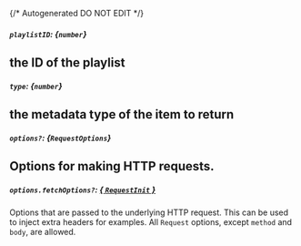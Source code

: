 {/* Autogenerated DO NOT EDIT  */}
##### `playlistID`: *{`number`}*
the ID of the playlist
---
##### `type`: *{`number`}*
the metadata type of the item to return
---
##### `options?`: *{`RequestOptions`}*
Options for making HTTP requests.
---
##### `options.fetchOptions?`: [*{ `RequestInit` }*](https://developer.mozilla.org/en-US/docs/Web/API/Request/Request#options)
Options that are passed to the underlying HTTP request. This can be used to inject extra headers for examples. All `Request` options, except `method` and `body`, are allowed.

